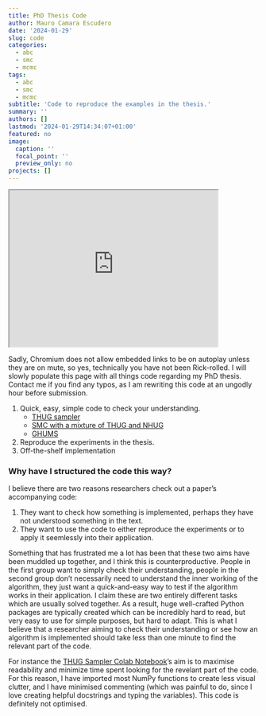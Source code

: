```yaml
---
title: PhD Thesis Code
author: Mauro Camara Escudero
date: '2024-01-29'
slug: code
categories:
  - abc
  - smc
  - mcmc
tags:
  - abc
  - smc
  - mcmc
subtitle: 'Code to reproduce the examples in the thesis.'
summary: ''
authors: []
lastmod: '2024-01-29T14:34:07+01:00'
featured: no
image:
  caption: ''
  focal_point: ''
  preview_only: no
projects: []
---
```


<iframe width="420" height="315"
src="https://www.youtube.com/embed/dQw4w9WgXcQ?autoplay=1&mute=1">
</iframe>

Sadly, Chromium does not allow embedded links to be on autoplay unless they are on mute, so yes, technically you have not been Rick-rolled. I will slowly populate this page with all things code regarding my PhD thesis. Contact me if you find any typos, as I am rewriting this code at an ungodly hour before submission.

1. Quick, easy, simple code to check your understanding.
    - [THUG sampler](https://colab.research.google.com/drive/1x8_sjd5zMat6ECRdX_PaiDREUzbTG1uG?usp=sharing)
    - [SMC with a mixture of THUG and NHUG](https://colab.research.google.com/drive/15cW5SylXrvni1Es-l2BTRh396VXrRKIB?usp=sharing)
    - [GHUMS](https://colab.research.google.com/drive/1Jxr_H0C7Ja_PYBbHlxELI_vq4sOt_zCZ?usp=sharing)
2. Reproduce the experiments in the thesis.
3. Off-the-shelf implementation

### Why have I structured the code this way?
I believe there are two reasons researchers check out a paper's accompanying code:

1. They want to check how something is implemented, perhaps they have not understood something in the text.
2. They want to use the code to either reproduce the experiments or to apply it seemlessly into their application.

Something that has frustrated me a lot has been that these two aims have been muddled up together, and I think this is counterproductive. People in the first group want to simply check their understanding, people in the second group don't necessarily need to understand the inner working of the algorithm, they just want a quick-and-easy way to test if the algorithm works in their application. I claim these are two entirely different tasks which are usually solved together. As a result, huge well-crafted Python packages are typically created which can be incredibly hard to read, but very easy to use for simple purposes, but hard to adapt. This is what I believe that a researcher aiming to check their understanding or see how an algorithm is implemented should take less than one minute to find the relevant part of the code.

For instance the [THUG Sampler Colab Notebook](https://colab.research.google.com/drive/1x8_sjd5zMat6ECRdX_PaiDREUzbTG1uG?usp=sharing)'s aim is to maximise readability and minimize time spent looking for the revelant part of the code. For this reason, I have imported most NumPy functions to create less visual clutter, and I have minimised commenting (which was painful to do, since I love creating helpful docstrings and typing the variables). This code is definitely not optimised.




